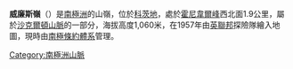 {{Unreferenced|time=2020-07-28T11:06:45+00:00}}
{{coord|80|30|S|29|20|W|display=title}}

'''威廉斯嶺'''（{{lang-en|Williams Ridge}}）是[[南極洲|南極洲]]的山嶺，位於[[科茨地|科茨地]]，處於[[霍尼韋爾峰|霍尼韋爾峰]]西北面1.9公里，屬於[[沙克爾頓山脈|沙克爾頓山脈]]的一部分，海拔高度1,060米，在1957年由[[英聯邦|英聯邦]]探險隊繪入地圖，現時由[[南極條約體系|南極條約體系]]管理。

{{DEFAULTSORT:Williams Ridge}}
[[Category:南極洲山脈|Category:南極洲山脈]]
{{CoatsLand-geo-stub}}